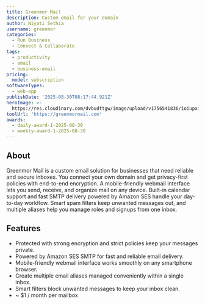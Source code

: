 ```yaml
---
title: Greenmor Mail
description: Custom email for your domain
author: Niyati Sethia
username: greenmor
categories:
  - Run Business
  - Connect & Collaborate
tags:
  - productivity
  - email
  - business-email
pricing:
  model: subscription
softwareTypes:
  - web-app
publishDate: '2025-08-30T08:17:44.921Z'
heroImage: >-
  https://res.cloudinary.com/dvbudttgw/image/upload/v1756541836/ioiupxieqkwkamp751iv.png
toolUrl: 'https://greenmormail.com'
awards:
  - daily-award-1-2025-08-30
  - weekly-award-1-2025-08-30
---
```

## About
Greenmor Mail is a custom email solution for businesses that need reliable and secure inboxes. You connect your own domain and get privacy-first policies with end-to-end encryption. A mobile-friendly webmail interface lets you send, receive, and organize mail on any device. Built-in calendar support and fast SMTP delivery powered by Amazon SES handle your day-to-day workflow. Smart spam filters keep unwanted messages out, and multiple aliases help you manage roles and signups from one inbox.

## Features
- Protected with strong encryption and strict policies keep your messages private.
- Powered by Amazon SES SMTP for fast and reliable email delivery.
- Mobile-friendly webmail interface works smoothly on any smartphone browser.
- Create multiple email aliases managed conveniently within a single inbox.
- Smart filters block unwanted messages to keep your inbox clean.
- ~ $1 / month per mailbox
